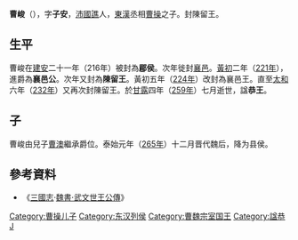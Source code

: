'''曹峻'''（{{bd|3世紀||259年|catIdx=C曹}}），字'''子安'''，[[沛國|沛國]][[谯县|譙]]人，[[東漢|東漢]]丞相[[曹操|曹操]]之子。封陳留王。

==生平==
曹峻在[[建安_(东汉)|建安]]二十一年（216年）被封為'''郿侯'''。次年徙封[[襄邑|襄邑]]。[[黃初|黃初]]二年（[[221年|221年]]），進爵為'''襄邑公'''。次年又封為'''陳留王'''。黃初五年（[[224年|224年]]）改封為襄邑王。直至[[太和_(曹叡)|太和]]六年（[[232年|232年]]）又再次封陳留王。於[[甘露_(曹髦)|甘露]]四年（[[259年|259年]]）七月逝世，諡'''恭王'''。

==子==
曹峻由兒子[[曹澳|曹澳]]繼承爵位。泰始元年（[[265年|265年]]）十二月晋代魏后，降为县侯。

==參考資料==
*《[[三國志|三國志]]·[[s:三國志/卷20|魏書·武文世王公傳]]》

{{三国志}}
{{三國人物小作品}}

[[Category:曹操儿子|Category:曹操儿子]]
[[Category:东汉列侯|Category:东汉列侯]]
[[Category:曹魏宗室国王|Category:曹魏宗室国王]]
[[Category:諡恭|Category:諡恭]]
[[Category:曹姓|J]]